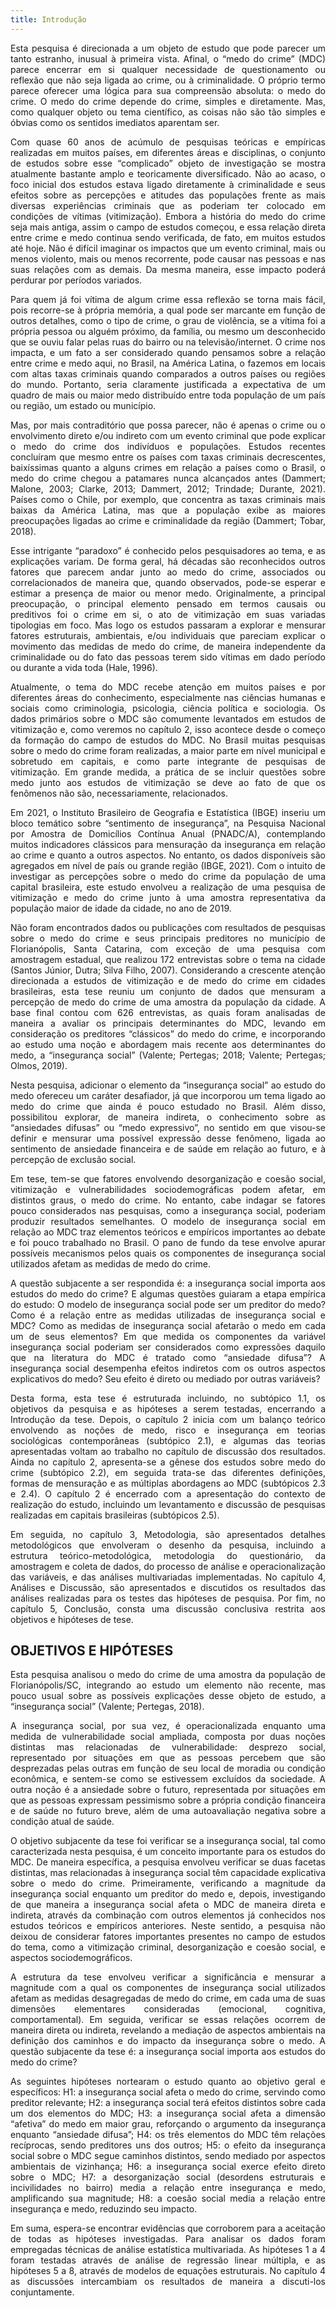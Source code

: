 ```yaml
---
title: Introdução
---
```


<style>
body {
  text-align: justify;
}
</style>

Esta pesquisa é direcionada a um objeto de estudo que pode parecer um tanto estranho, inusual à primeira vista. Afinal, o “medo do crime” (MDC) parece encerrar em si qualquer necessidade de questionamento ou reflexão que não seja ligada ao crime, ou à criminalidade. O próprio termo parece oferecer uma lógica para sua compreensão absoluta: o medo do crime. O medo do crime depende do crime, simples e diretamente. Mas, como qualquer objeto ou tema científico, as coisas não são tão simples e óbvias como os sentidos imediatos aparentam ser.

Com quase 60 anos de acúmulo de pesquisas teóricas e empíricas realizadas em muitos países, em diferentes áreas e disciplinas, o conjunto de estudos sobre esse “complicado” objeto de investigação se mostra atualmente bastante amplo e teoricamente diversificado. Não ao acaso, o foco inicial dos estudos estava ligado diretamente à criminalidade e seus efeitos sobre as percepções e atitudes das populações frente as mais diversas experiências criminais que as poderiam ter colocado em condições de vítimas (vitimização). Embora a história do medo do crime seja mais antiga, assim o campo de estudos começou, e essa relação direta entre crime e medo continua sendo verificada, de fato, em muitos estudos até hoje. Não é difícil imaginar os impactos que um evento criminal, mais ou menos violento, mais ou menos recorrente, pode causar nas pessoas e nas suas relações com as demais. Da mesma maneira, esse impacto poderá perdurar por períodos variados.

Para quem já foi vítima de algum crime essa reflexão se torna mais fácil, pois recorre-se à própria memória, a qual pode ser marcante em função de outros detalhes, como o tipo de crime, o grau de violência, se a vítima foi a própria pessoa ou alguém próximo, da família, ou mesmo um desconhecido que se ouviu falar pelas ruas do bairro ou na televisão/internet. O crime nos impacta, e um fato a ser considerado quando pensamos sobre a relação entre crime e medo aqui, no Brasil, na América Latina, o fazemos em locais com altas taxas criminais quando comparados a outros países ou regiões do mundo. Portanto, seria claramente justificada a expectativa de um quadro de mais ou maior medo distribuído entre toda população de um país ou região, um estado ou município.

Mas, por mais contraditório que possa parecer, não é apenas o crime ou o envolvimento direto e/ou indireto com um evento criminal que pode explicar o medo do crime dos indivíduos e populações. Estudos recentes concluíram que mesmo entre os países com taxas criminais decrescentes, baixíssimas quanto a alguns crimes em relação a países como o Brasil, o medo do crime chegou a patamares nunca alcançados antes (Dammert; Malone, 2003; Clarke, 2013; Dammert, 2012; Trindade; Durante, 2021). Países como o Chile, por exemplo, que concentra as taxas criminais mais baixas da América Latina, mas que a população exibe as maiores preocupações ligadas ao crime e criminalidade da região (Dammert; Tobar, 2018).

Esse intrigante “paradoxo” é conhecido pelos pesquisadores ao tema, e as explicações variam. De forma geral, há décadas são reconhecidos outros fatores que parecem andar junto ao medo do crime, associados ou correlacionados de maneira que, quando observados, pode-se esperar e estimar a presença de maior ou menor medo. Originalmente, a principal preocupação, o principal elemento pensado em termos causais ou preditivos foi o crime em si, o ato de vitimização em suas variadas tipologias em foco. Mas logo os estudos passaram a explorar e mensurar fatores estruturais, ambientais, e/ou individuais que pareciam explicar o movimento das medidas de medo do crime, de maneira independente da criminalidade ou do fato das pessoas terem sido vítimas em dado período ou durante a vida toda (Hale, 1996).

Atualmente, o tema do MDC recebe atenção em muitos países e por diferentes áreas do conhecimento, especialmente nas ciências humanas e sociais como criminologia, psicologia, ciência política e sociologia. Os dados primários sobre o MDC são comumente levantados em estudos de vitimização e, como veremos no capítulo 2, isso acontece desde o começo da formação do campo de estudos do MDC. No Brasil muitas pesquisas sobre o medo do crime foram realizadas, a maior parte em nível municipal e sobretudo em capitais, e como parte integrante de pesquisas de vitimização. Em grande medida, a prática de se incluir questões sobre medo junto aos estudos de vitimização se deve ao fato de que os fenômenos não são, necessariamente, relacionados. 

Em 2021, o Instituto Brasileiro de Geografia e Estatística (IBGE) inseriu um bloco temático sobre “sentimento de insegurança”, na Pesquisa Nacional por Amostra de Domicílios Contínua Anual (PNADC/A), contemplando muitos indicadores clássicos para mensuração da insegurança em relação ao crime e quanto a outros aspectos. No entanto, os dados disponíveis são agregados em nível de país ou grande região (IBGE, 2021). Com o intuito de investigar as percepções sobre o medo do crime da população de uma capital brasileira, este estudo envolveu a realização de uma pesquisa de vitimização e medo do crime junto à uma amostra representativa da população maior de idade da cidade, no ano de 2019.

Não foram encontrados dados ou publicações com resultados de pesquisas sobre o medo do crime e seus principais preditores no município de Florianópolis, Santa Catarina, com exceção de uma pesquisa com amostragem estadual, que realizou 172 entrevistas sobre o tema na cidade (Santos Júnior, Dutra; Silva Filho, 2007). Considerando a crescente atenção direcionada a estudos de vitimização e de medo do crime em cidades brasileiras, esta tese reuniu um conjunto de dados que mensuram a percepção de medo do crime de uma amostra da população da cidade. A base final contou com 626 entrevistas, as quais foram analisadas de maneira a avaliar os principais determinantes do MDC, levando em consideração os preditores “clássicos” do medo do crime, e incorporando ao estudo uma noção e abordagem mais recente aos determinantes do medo, a “insegurança social” (Valente; Pertegas; 2018; Valente; Pertegas; Olmos, 2019). 

Nesta pesquisa, adicionar o elemento da “insegurança social” ao estudo do medo ofereceu um caráter desafiador, já que incorporou um tema ligado ao medo do crime que ainda é pouco estudado no Brasil. Além disso, possibilitou explorar, de maneira indireta, o conhecimento sobre as “ansiedades difusas” ou “medo expressivo”, no sentido em que visou-se definir e mensurar uma possível expressão desse fenômeno, ligada ao sentimento de ansiedade financeira e de saúde em relação ao futuro, e à percepção de exclusão social.

Em tese, tem-se que fatores envolvendo desorganização e coesão social, vitimização e vulnerabilidades sociodemográficas podem afetar, em distintos graus, o medo do crime. No entanto, cabe indagar se fatores pouco considerados nas pesquisas, como a insegurança social, poderiam produzir resultados semelhantes. O modelo de insegurança social em relação ao MDC traz elementos teóricos e empíricos importantes ao debate e foi pouco trabalhado no Brasil. O pano de fundo da tese envolve apurar possíveis mecanismos pelos quais os componentes de insegurança social utilizados afetam as medidas de medo do crime.

A questão subjacente a ser respondida é: a insegurança social importa aos estudos do medo do crime? E algumas questões guiaram a etapa empírica do estudo: O modelo de insegurança social pode ser um preditor do medo? Como é a relação entre as medidas utilizadas de insegurança social e MDC? Como as medidas de insegurança social afetarão o medo em cada um de seus elementos? Em que medida os componentes da variável insegurança social poderiam ser considerados como expressões daquilo que na literatura do MDC é tratado como “ansiedade difusa”? A insegurança social desempenha efeitos indiretos com os outros aspectos explicativos do medo? Seu efeito é direto ou mediado por outras variáveis?

Desta forma, esta tese é estruturada incluindo, no subtópico 1.1, os objetivos da pesquisa e as hipóteses a serem testadas, encerrando a Introdução da tese. Depois, o capítulo 2 inicia com um balanço teórico envolvendo as noções de medo, risco e insegurança em teorias sociológicas contemporâneas (subtópico 2.1), e algumas das teorias apresentadas voltam ao trabalho no capítulo de discussão dos resultados. Ainda no capítulo 2, apresenta-se a gênese dos estudos sobre medo do crime (subtópico 2.2), em seguida trata-se das diferentes definições, formas de mensuração e as múltiplas abordagens ao MDC (subtópicos 2.3 e 2.4). O capítulo 2 é encerrado com a apresentação do contexto de realização do estudo, incluindo um levantamento e discussão de pesquisas realizadas em capitais brasileiras (subtópicos 2.5).

 Em seguida, no capítulo 3, Metodologia, são apresentados detalhes metodológicos que envolveram o desenho da pesquisa, incluindo a estrutura teórico-metodológica, metodologia do questionário, da amostragem e coleta de dados, do processo de análise e operacionalização das variáveis, e das análises multivariadas implementadas. No capítulo 4, Análises e Discussão, são apresentados e discutidos os resultados das análises realizadas para os testes das hipóteses de pesquisa. Por fim, no capítulo 5, Conclusão, consta uma discussão conclusiva restrita aos objetivos e hipóteses de tese.

## OBJETIVOS E HIPÓTESES

Esta pesquisa analisou o medo do crime de uma amostra da população de Florianópolis/SC, integrando ao estudo um elemento não recente, mas pouco usual sobre as possíveis explicações desse objeto de estudo, a “insegurança social” (Valente; Pertegas, 2018). 

A insegurança social, por sua vez, é operacionalizada enquanto uma medida de vulnerabilidade social ampliada, composta por duas noções distintas mas relacionadas de vulnerabilidade: desprezo social, representado por situações em que as pessoas percebem que são desprezadas pelas outras em função de seu local de moradia ou condição econômica, e sentem-se como se estivessem excluídos da sociedade. A outra noção é a ansiedade sobre o futuro, representada por situações em que as pessoas expressam pessimismo sobre a própria condição financeira e de saúde no futuro breve, além de uma autoavaliação negativa sobre a condição atual de saúde.

O objetivo subjacente da tese foi verificar se a insegurança social, tal como caracterizada nesta pesquisa, é um conceito importante para os estudos do MDC. De maneira específica, a pesquisa envolveu verificar se duas facetas distintas, mas relacionadas à insegurança social têm capacidade explicativa sobre o medo do crime. Primeiramente, verificando a magnitude da insegurança social enquanto um preditor do medo e, depois, investigando de que maneira a insegurança social afeta o MDC de maneira direta e indireta, através da combinação com outros elementos já conhecidos nos estudos teóricos e empíricos anteriores. Neste sentido, a pesquisa não deixou de considerar fatores importantes presentes no campo de estudos do tema, como a vitimização criminal, desorganização e coesão social, e aspectos sociodemográficos.

A estrutura da tese envolveu verificar a significância e mensurar a magnitude com a qual os componentes de insegurança social utilizados afetam as medidas desagregadas de medo do crime, em cada uma de suas dimensões elementares consideradas (emocional, cognitiva, comportamental). Em seguida, verificar se essas relações ocorrem de maneira direta ou indireta, revelando a mediação de aspectos ambientais na definição dos caminhos e do impacto da insegurança sobre o medo. A questão subjacente da tese é: a insegurança social importa aos estudos do medo do crime? 

As seguintes hipóteses nortearam o estudo quanto ao objetivo geral e específicos:
H1: a insegurança social afeta o medo do crime, servindo como preditor relevante;
H2: a insegurança social terá efeitos distintos sobre cada um dos elementos do MDC;
H3: a insegurança social afeta a dimensão “afetiva” do medo em maior grau, reforçando o argumento da insegurança enquanto “ansiedade difusa”;
H4: os três elementos do MDC têm relações recíprocas, sendo preditores uns dos outros;
H5: o efeito da insegurança social sobre o MDC segue caminhos distintos, sendo mediado por aspectos ambientais de vizinhança;
H6: a insegurança social exerce efeito direto sobre o MDC;
H7: a desorganização social (desordens estruturais e incivilidades no bairro) media a relação entre insegurança e medo, amplificando sua magnitude;
H8: a coesão social media a relação entre insegurança e medo, reduzindo seu impacto.

Em suma, espera-se encontrar evidências que corroborem para a aceitação de todas as hipóteses investigadas. Para analisar os dados foram empregadas técnicas de análise estatística multivariada. As hipóteses 1 a 4 foram testadas através de análise de regressão linear múltipla, e as hipóteses 5 a 8, através de modelos de equações estruturais. No capítulo 4 as discussões intercambiam os resultados de maneira a discuti-los conjuntamente.
